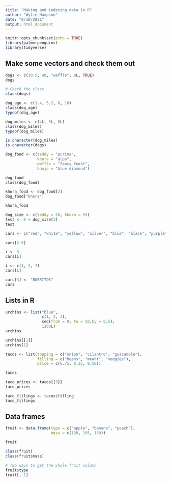 ```yaml
---
title: "Making and indexing data in R"
author: "Wylie Hampson"
date: "8/10/2021"
output: html_document
---
```


```r
knitr::opts_chunk$set(echo = TRUE)
library(palmerpenguins)
library(tidyverse)
```

## Make some vectors and check them out

```r
dogs <- c(10.5, 40, "waffle", 8L, TRUE)
dogs

# Check the class
class(dogs)
```

```r
dog_age <- c(1.4, 5.2, 6, 10)
class(dog_age)
typeof(dog_age)

dog_miles <- c(4L, 5L, 6L)
class(dog_miles)
typeof(dog_miles)

is.character(dog_miles)
is.character(dogs)
```

```r
dog_food <- c(teddy = "purina",
              khora = "alpo",
              waffle = "fancy feast",
              banjo = "blue diamond")

dog_food
class(dog_food)

khora_food <- dog_food[2]
dog_food["khora"]

khora_food

dog_size <- c(teddy = 50, khora = 55)
test <- 6 + dog_size[2]
test
```

```r
cars <- c("red", "white", "yellow", "silver", "blue", "black", "purple", "green", "gray")

cars[2:5]

i <- 3
cars[i]

i <- c(1, 5, 7)
cars[i]

cars[3] <- "BURRITOS"
cars
```

## Lists in R

```r
urchins <- list("blue",
                c(1, 2, 3),
                seq(from = 0, to = 50,by = 0.5),
                1200L)
urchins

urchins[[1]]
urchins[1]

```

```r
tacos <- list(topping = c("onion", "cilantro", "guacamole"),
              filling = c("beans", "meant", "veggies"),
              price = c(6.75, 8.25, 9.50))

tacos

taco_prices <- tacos[[3]]
taco_prices

taco_fillings <- tacos$filling
taco_fillings
```

## Data frames

```r
fruit <- data.frame(type = c("apple", "banana", "peach"),
                    mass = c(130, 195, 150))

fruit

class(fruit)
class(fruit$mass)

# Two ways to get the whole fruit column
fruit$type
fruit[, 1]

```











